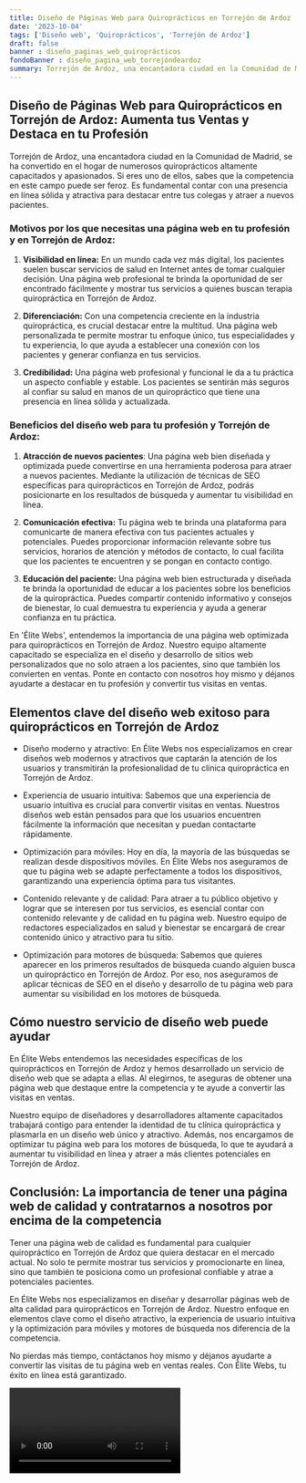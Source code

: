 ```yaml
---
title: Diseño de Páginas Web para Quiroprácticos en Torrejón de Ardoz
date: '2023-10-04'
tags: ['Diseño web', 'Quiroprácticos', 'Torrejón de Ardoz']
draft: false
banner : diseño_paginas_web_quiroprácticos
fondoBanner : diseño_pagina_web_torrejóndeardoz
summary: Torrejón de Ardoz, una encantadora ciudad en la Comunidad de Madrid, se ha convertido en el hogar de numerosos quiroprácticos altamente capacitados y apasionados. Si eres uno de ellos, sabes que la competencia en este campo puede ser feroz. Es fundamental contar con una presencia en línea sólida y atractiva para destacar entre tus colegas y atraer a nuevos pacientes.
---
```


## Diseño de Páginas Web para Quiroprácticos en Torrejón de Ardoz: Aumenta tus Ventas y Destaca en tu Profesión

Torrejón de Ardoz, una encantadora ciudad en la Comunidad de Madrid, se ha convertido en el hogar de numerosos quiroprácticos altamente capacitados y apasionados. Si eres uno de ellos, sabes que la competencia en este campo puede ser feroz. Es fundamental contar con una presencia en línea sólida y atractiva para destacar entre tus colegas y atraer a nuevos pacientes.

### Motivos por los que necesitas una página web en tu profesión y en Torrejón de Ardoz:

1. **Visibilidad en línea:** En un mundo cada vez más digital, los pacientes suelen buscar servicios de salud en Internet antes de tomar cualquier decisión. Una página web profesional te brinda la oportunidad de ser encontrado fácilmente y mostrar tus servicios a quienes buscan terapia quiropráctica en Torrejón de Ardoz.

2. **Diferenciación:** Con una competencia creciente en la industria quiropráctica, es crucial destacar entre la multitud. Una página web personalizada te permite mostrar tu enfoque único, tus especialidades y tu experiencia, lo que ayuda a establecer una conexión con los pacientes y generar confianza en tus servicios.

3. **Credibilidad:** Una página web profesional y funcional le da a tu práctica un aspecto confiable y estable. Los pacientes se sentirán más seguros al confiar su salud en manos de un quiropráctico que tiene una presencia en línea sólida y actualizada.

### Beneficios del diseño web para tu profesión y Torrejón de Ardoz:

1. **Atracción de nuevos pacientes**: Una página web bien diseñada y optimizada puede convertirse en una herramienta poderosa para atraer a nuevos pacientes. Mediante la utilización de técnicas de SEO específicas para quiroprácticos en Torrejón de Ardoz, podrás posicionarte en los resultados de búsqueda y aumentar tu visibilidad en línea.

2. **Comunicación efectiva:** Tu página web te brinda una plataforma para comunicarte de manera efectiva con tus pacientes actuales y potenciales. Puedes proporcionar información relevante sobre tus servicios, horarios de atención y métodos de contacto, lo cual facilita que los pacientes te encuentren y se pongan en contacto contigo.

3. **Educación del paciente:** Una página web bien estructurada y diseñada te brinda la oportunidad de educar a los pacientes sobre los beneficios de la quiropráctica. Puedes compartir contenido informativo y consejos de bienestar, lo cual demuestra tu experiencia y ayuda a generar confianza en tu práctica.

En 'Élite Webs', entendemos la importancia de una página web optimizada para quiroprácticos en Torrejón de Ardoz. Nuestro equipo altamente capacitado se especializa en el diseño y desarrollo de sitios web personalizados que no solo atraen a los pacientes, sino que también los convierten en ventas. Ponte en contacto con nosotros hoy mismo y déjanos ayudarte a destacar en tu profesión y convertir tus visitas en ventas.

<GifSeo />

<Cta />

## **Elementos clave del diseño web exitoso para quiroprácticos en Torrejón de Ardoz**

- Diseño moderno y atractivo: En Élite Webs nos especializamos en crear diseños web modernos y atractivos que captarán la atención de los usuarios y transmitirán la profesionalidad de tu clínica quiropráctica en Torrejón de Ardoz.

- Experiencia de usuario intuitiva: Sabemos que una experiencia de usuario intuitiva es crucial para convertir visitas en ventas. Nuestros diseños web están pensados para que los usuarios encuentren fácilmente la información que necesitan y puedan contactarte rápidamente.

- Optimización para móviles: Hoy en día, la mayoría de las búsquedas se realizan desde dispositivos móviles. En Élite Webs nos aseguramos de que tu página web se adapte perfectamente a todos los dispositivos, garantizando una experiencia óptima para tus visitantes.

- Contenido relevante y de calidad: Para atraer a tu público objetivo y lograr que se interesen por tus servicios, es esencial contar con contenido relevante y de calidad en tu página web. Nuestro equipo de redactores especializados en salud y bienestar se encargará de crear contenido único y atractivo para tu sitio.

- Optimización para motores de búsqueda: Sabemos que quieres aparecer en los primeros resultados de búsqueda cuando alguien busca un quiropráctico en Torrejón de Ardoz. Por eso, nos aseguramos de aplicar técnicas de SEO en el diseño y desarrollo de tu página web para aumentar su visibilidad en los motores de búsqueda.

## **Cómo nuestro servicio de diseño web puede ayudar**

En Élite Webs entendemos las necesidades específicas de los quiroprácticos en Torrejón de Ardoz y hemos desarrollado un servicio de diseño web que se adapta a ellas. Al elegirnos, te aseguras de obtener una página web que destaque entre la competencia y te ayude a convertir las visitas en ventas.

Nuestro equipo de diseñadores y desarrolladores altamente capacitados trabajará contigo para entender la identidad de tu clínica quiropráctica y plasmarla en un diseño web único y atractivo. Además, nos encargamos de optimizar tu página web para los motores de búsqueda, lo que te ayudará a aumentar tu visibilidad en línea y atraer a más clientes potenciales en Torrejón de Ardoz.

## **Conclusión: La importancia de tener una página web de calidad y contratarnos a nosotros por encima de la competencia**

Tener una página web de calidad es fundamental para cualquier quiropráctico en Torrejón de Ardoz que quiera destacar en el mercado actual. No solo te permite mostrar tus servicios y promocionarte en línea, sino que también te posiciona como un profesional confiable y atrae a potenciales pacientes.

En Élite Webs nos especializamos en diseñar y desarrollar páginas web de alta calidad para quiroprácticos en Torrejón de Ardoz. Nuestro enfoque en elementos clave como el diseño atractivo, la experiencia de usuario intuitiva y la optimización para móviles y motores de búsqueda nos diferencia de la competencia.

No pierdas más tiempo, contáctanos hoy mismo y déjanos ayudarte a convertir las visitas de tu página web en ventas reales. Con Élite Webs, tu éxito en línea está garantizado.

<Video />

<CtaBot job='Quiroprácticos' city='Torrejón de Ardoz'/>

<Gmaps query='Torrejón de Ardoz+españa+maps' />